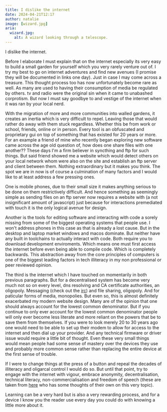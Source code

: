 ```yaml
---
title: I dislike the internet 
date: 2024-04-21T12:17
author: natalie
image: [wizard.jpg]
aria:
  wizard.jpg:
    alt: A wizard looking through a telescope.
---
```

I dislike the internet.

Before I elaborate I must explain that on the internet especially its very easy to build a small garden for yourself which you very rarely venture out of. I try my best to go on internet adventures and find new avenues (I promise they will be documented in links one day). Just in case I may come across a treasure. This thought process too has now unfortunately become rare as well. As many are used to having their consumption of media be regulated by others. tv and radio were the original sin when it came to unabashed corprotism. But now I must say goodbye to and vestige of the internet when it was ran by your local nerd.

With the migration of more and more communities into walled gardens, it creates an inertia which is very difficult to repel. Leaving those that would rather do away with them stuck regardless. Whether this be from work or school, friends, online or in person. Every tool is an obfuscated and proprietary gui on top of something that has existed for 20 years or more. For an example a friend of mine who recently began exploring new software came across the age old question of, how does one share files with one another?? These days I'm a firm believer in syncthing and ftp for such things. But said friend showed me a website which would detect others on your local network whom were also on the site and establish an ftp server and client between them. Nothing extraordinary but it makes you think. The spot we are in now is of course a culmination of many factors and I would like to at least address a few pressing ones. 

One is mobile phones, due to their small size it makes anything serious to be done on them restrictively difficult. And hence something as seemingly simple as sending files on an ftp server now requires a website with (a not insignificant amount of javascript) just because for interactions premediated with touch it is the only logical avenue for design.

Another is the tools for editing software and interacting with code a sorely missing from some of the biggest operating systems that people use. I won't address phones in this case as that is already a lost cause. But in the desktop and laptop market windows and macos dominate. But neither have any built in toolchains to actually interact with code. Both require you to download development enviroments. Which means one must first access the internet before even being able to compile code. Which is completely backwards. This abstraction away from the core principles of computers is one of the biggest leading factors in tech illiteracy in my non professional or peer reviewed opinion.

The third is the internet which I have touched on momentarily in both previous paragraphs. But for a decentralised system has become very much not so on every level, dns resolving and CA certificate authorities, an oligopoly. Messaging (check out the [irc](https://www.reluekiss.com/irc)) and file sharing, oligopoly. And for paticular forms of media, monopolies. But even so, this is almost definitely exacerbated my modern website design. Many are of the opinion that one should always account for the lowest common denominator. But if you continue to only ever account for the lowest common denominator people will only ever become less literate and more reliant on the powers that be to save them from themselves. If you were to look merely 20 to 30 years ago one would need to be able to set up their modem to allow for access to the internet and then dial up your provider. And any technical firmware or driver issue would require a little bit of thought. Even these very small things would mean people had some sense of mastery over the devices they use and probably more common sense rather than replacing the entire device at the first sense of trouble.

If I were to change things at the press of a button and repeal the decades of illiteracy and oligarcal control I would do so. But until that point, try to engage with the internet with vigour, embrace anonymity, decentralisation, technical literacy, non-commercialisation and freedom of speech (these are taken from [here](https://koshka.love/mwwwga.html) who has some thoughts of their own on this very topic).

Learning can be a very hard but is also a very rewarding process, and for a device I know you the reader use every day you could do with knowing a little more about it.
